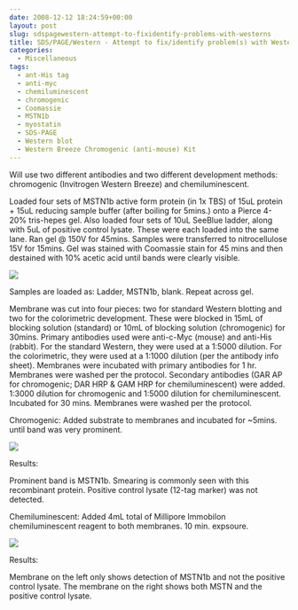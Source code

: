```yaml
---
date: 2008-12-12 18:24:59+00:00
layout: post
slug: sdspagewestern-attempt-to-fixidentify-problems-with-westerns
title: SDS/PAGE/Western - Attempt to fix/identify problem(s) with Westerns
categories:
  - Miscellaneous
tags:
  - ant-His tag
  - anti-myc
  - chemiluminescent
  - chromogenic
  - Coomassie
  - MSTN1b
  - myostatin
  - SDS-PAGE
  - Western blot
  - Western Breeze Chromogenic (anti-mouse) Kit
---
```


Will use two different antibodies and two different development methods: chromogenic (Invitrogen Western Breeze) and chemiluminescent.

Loaded four sets of MSTN1b active form protein (in 1x TBS) of 15uL protein + 15uL reducing sample buffer (after boiling for 5mins.) onto a Pierce 4-20% tris-hepes gel. Also loaded four sets of 10uL SeeBlue ladder, along with 5uL of positive control lysate. These were each loaded into the same lane. Ran gel @ 150V for 45mins. Samples were transferred to nitrocellulose 15V for 15mins. Gel was stained with Coomassie stain for 45 mins and then destained with 10% acetic acid until bands were clearly visible.

![](https://eagle.fish.washington.edu/Arabidopsis/SDS-PAGE/20081212.JPG)

Samples are loaded as: Ladder, MSTN1b, blank. Repeat across gel.

Membrane was cut into four pieces: two for standard Western blotting and two for the colorimetric development. These were blocked in 15mL of blocking solution (standard) or 10mL of blocking solution (chromogenic) for 30mins. Primary antibodies used were anti-c-Myc (mouse) and anti-His (rabbit). For the standard Western, they were used at a 1:5000 dilution. For the colorimetric, they were used at a 1:1000 dilution (per the antibody info sheet). Membranes were incubated with primary antibodies for 1 hr. Membranes were washed per the protocol. Secondary antibodies (GAR AP for chromogenic; DAR HRP & GAM HRP for chemiluminescent) were added. 1:3000 dilution for chromogenic and 1:5000 dilution for chemiluminescent. Incubated for 30 mins. Membranes were washed per the protocol.

Chromogenic: Added substrate to membranes and incubated for ~5mins. until band was very prominent.

![](https://eagle.fish.washington.edu/Arabidopsis/Western%20Blots/20081212%20chromo.JPG)

Results:

Prominent band is MSTN1b. Smearing is commonly seen with this recombinant protein. Positive control lysate (12-tag marker) was not detected.





Chemiluminescent: Added 4mL total of Millipore Immobilon chemiluminescent reagent to both membranes. 10 min. expsoure.

![](https://eagle.fish.washington.edu/Arabidopsis/Western%20Blots/20081212%20anti-His,%20myc%2010min.jpg)

Results:

Membrane on the left only shows detection of MSTN1b and not the positive control lysate. The membrane on the right shows both MSTN and the positive control lysate.

